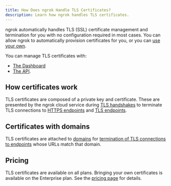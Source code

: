 ```yaml
---
title: How Does ngrok Handle TLS Certificates?
description: Learn how ngrok handles TLS certificates.
---
```


ngrok automatically handles TLS (SSL) certificate management and termination
for you with no configuration required in most cases. You can allow ngrok to automatically provision certificates for you, or you can [use your own](/universal-gateway/tls-certificates/how-do-i-use-my-own-certificates).

You can manage TLS certificates with:

- [The Dashboard](https://dashboard.ngrok.com/tls-certs)
- [The API](/api/resources/tls-certificates/).

## How certificates work

TLS certificates are composed of a private key and certificate. These are presented by the ngrok cloud service during [TLS handshakes](https://en.wikipedia.org/wiki/Transport_Layer_Security#TLS_handshake) to terminate TLS connections to [HTTPS endpoints](/universal-gateway/http) and [TLS endpoints](/universal-gateway/tls).

## Certificates with domains

TLS certificates are attached to [domains](/universal-gateway/domains/what-are-domains/) for [termination of TLS connections to endpoints](/universal-gateway/tls-termination/) whose URLs match that domain.

## Pricing

TLS certificates are available on all plans. Bringing your own certificates is available on the Enterprise plan. See the [pricing page](https://ngrok.com/pricing) for details.

